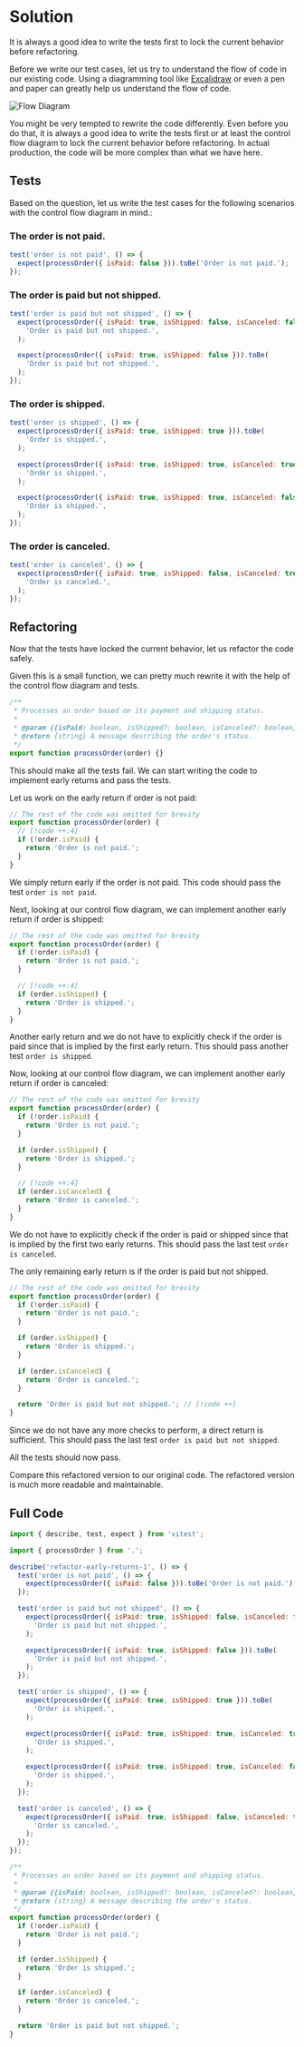 
# Solution

<VideoEmbed id='jO4SmCMM87g' title='Refactor: Early Returns - 1 | JavaScript Coding | Easy Practice Question | Frontend Hire' />

It is always a good idea to write the tests first to lock the current behavior before refactoring.

Before we write our test cases, let us try to understand the flow of code in our existing code. Using a diagramming tool like [Excalidraw](https://excalidraw.com/) or even a pen and paper can greatly help us understand the flow of code.

![Flow Diagram](./control-flow.webp)

<Callout type='error'>
You might be very tempted to rewrite the code differently. Even before you do that, it is always a good idea to write the tests first or at least the control flow diagram to lock the current behavior before refactoring. In actual production, the code will be more complex than what we have here.
</Callout>

## Tests

Based on the question, let us write the test cases for the following scenarios with the control flow diagram in mind.:

### The order is not paid.

```js title="index.test.js"
test('order is not paid', () => {
  expect(processOrder({ isPaid: false })).toBe('Order is not paid.');
});
```

### The order is paid but not shipped.

```js title="index.test.js"
test('order is paid but not shipped', () => {
  expect(processOrder({ isPaid: true, isShipped: false, isCanceled: false })).toBe(
    'Order is paid but not shipped.',
  );

  expect(processOrder({ isPaid: true, isShipped: false })).toBe(
    'Order is paid but not shipped.',
  );
});
```

### The order is shipped.

```js title="index.test.js"
test('order is shipped', () => {
  expect(processOrder({ isPaid: true, isShipped: true })).toBe(
    'Order is shipped.',
  );

  expect(processOrder({ isPaid: true, isShipped: true, isCanceled: true })).toBe(
    'Order is shipped.',
  );

  expect(processOrder({ isPaid: true, isShipped: true, isCanceled: false })).toBe(
    'Order is shipped.',
  );
});
```

### The order is canceled.

```js title="index.test.js"
test('order is canceled', () => {
  expect(processOrder({ isPaid: true, isShipped: false, isCanceled: true })).toBe(
    'Order is canceled.',
  );
});
```

## Refactoring

Now that the tests have locked the current behavior, let us refactor the code safely.

Given this is a small function, we can pretty much rewrite it with the help of the control flow diagram and tests.

```js title="index.js"
/**
 * Processes an order based on its payment and shipping status.
 *
 * @param {{isPaid: boolean, isShipped?: boolean, isCanceled?: boolean}} order - An object representing the order, with boolean properties 'isPaid', 'isShipped', and 'isCanceled'.
 * @return {string} A message describing the order's status.
 */
export function processOrder(order) {}
```

This should make all the tests fail. We can start writing the code to implement early returns and pass the tests.

Let us work on the early return if order is not paid:

```js title="index.js"
// The rest of the code was omitted for brevity
export function processOrder(order) {
  // [!code ++:4]
  if (!order.isPaid) {
    return 'Order is not paid.';
  }
}
```

We simply return early if the order is not paid. This code should pass the test `order is not paid`.

Next, looking at our control flow diagram, we can implement another early return if order is shipped:

```js title="index.js"
// The rest of the code was omitted for brevity
export function processOrder(order) {
  if (!order.isPaid) {
    return 'Order is not paid.';
  }

  // [!code ++:4]
  if (order.isShipped) {
    return 'Order is shipped.';
  }
}
```

Another early return and we do not have to explicitly check if the order is paid since that is implied by the first early return. This should pass another test `order is shipped`.

Now, looking at our control flow diagram, we can implement another early return if order is canceled:

```js title="index.js"
// The rest of the code was omitted for brevity
export function processOrder(order) {
  if (!order.isPaid) {
    return 'Order is not paid.';
  }

  if (order.isShipped) {
    return 'Order is shipped.';
  }

  // [!code ++:4]
  if (order.isCanceled) {
    return 'Order is canceled.';
  }
}
```

We do not have to explicitly check if the order is paid or shipped since that is implied by the first two early returns. This should pass the last test `order is canceled`.

The only remaining early return is if the order is paid but not shipped. 

```js title="index.js"
// The rest of the code was omitted for brevity
export function processOrder(order) {
  if (!order.isPaid) {
    return 'Order is not paid.';
  }

  if (order.isShipped) {
    return 'Order is shipped.';
  }

  if (order.isCanceled) {
    return 'Order is canceled.';
  }

  return 'Order is paid but not shipped.'; // [!code ++]
}
```


Since we do not have any more checks to perform, a direct return is sufficient. This should pass the last test `order is paid but not shipped`.

All the tests should now pass.

Compare this refactored version to our original code. The refactored version is much more readable and maintainable.

## Full Code

```js title="index.test.js"
import { describe, test, expect } from 'vitest';

import { processOrder } from '.';

describe('refactor-early-returns-1', () => {
  test('order is not paid', () => {
    expect(processOrder({ isPaid: false })).toBe('Order is not paid.');
  });

  test('order is paid but not shipped', () => {
    expect(processOrder({ isPaid: true, isShipped: false, isCanceled: false })).toBe(
      'Order is paid but not shipped.',
    );

    expect(processOrder({ isPaid: true, isShipped: false })).toBe(
      'Order is paid but not shipped.',
    );
  });

  test('order is shipped', () => {
    expect(processOrder({ isPaid: true, isShipped: true })).toBe(
      'Order is shipped.',
    );

    expect(processOrder({ isPaid: true, isShipped: true, isCanceled: true })).toBe(
      'Order is shipped.',
    );

    expect(processOrder({ isPaid: true, isShipped: true, isCanceled: false })).toBe(
      'Order is shipped.',
    );
  });

  test('order is canceled', () => {
    expect(processOrder({ isPaid: true, isShipped: false, isCanceled: true })).toBe(
      'Order is canceled.',
    );
  });
});
```

```js title="index.js"
/**
 * Processes an order based on its payment and shipping status.
 *
 * @param {{isPaid: boolean, isShipped?: boolean, isCanceled?: boolean}} order - An object representing the order, with boolean properties 'isPaid', 'isShipped', and 'isCanceled'.
 * @return {string} A message describing the order's status.
 */
export function processOrder(order) {
  if (!order.isPaid) {
    return 'Order is not paid.';
  }

  if (order.isShipped) {
    return 'Order is shipped.';
  }

  if (order.isCanceled) {
    return 'Order is canceled.';
  }

  return 'Order is paid but not shipped.';
}
```